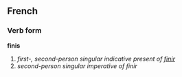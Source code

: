==French==
===Verb form===
'''finis'''

# ''first-, second-person singular indicative present of [[finir]]''
# ''second-person singular imperative of finir''